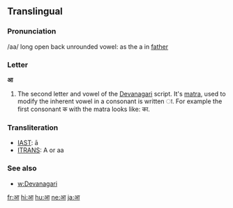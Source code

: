 ==Translingual==

===Pronunciation===
/aa/ long open back unrounded vowel: as the a in [[father]]

===Letter===
'''आ'''

# The second letter and vowel of the [[Devanagari]] script. It's [[matra]], used to modify the inherent vowel in a consonant is written ा. For example the first consonant क with the matra looks like: का.

===Transliteration===
{{rfc-header|Transliteration}}
*[[w:IAST|IAST]]: ā
*[[w:ITRANS|ITRANS]]: A or aa

===See also===
*[[w:Devanagari]]

[[fr:आ]]
[[hi:आ]]
[[hu:आ]]
[[ne:आ]]
[[ja:आ]]